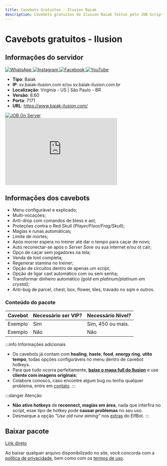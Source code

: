 ```yaml
---
title: Cavebots Gratuitos - Ilusion Baiak
description: Cavebots gratuitos do Ilusion Baiak feitos pelo JOB Scripts.
---
```

# Cavebots gratuitos - Ilusion
## Informações do servidor


<div className={styles.socialLinksContainer}>
  <a href="https://www.whatsapp.com/channel/0029Vb6AkRv9mrGW1EVK2C2Q" target="_blank" rel="noopener noreferrer" className={styles.socialLink} title="WhatsApp">
    <img src="/img/whatsapp.png" alt="WhatsApp" className={styles.socialIconImage} />
  </a>
  <a href="https://www.instagram.com/ilusionbaiak/" target="_blank" rel="noopener noreferrer" className={styles.socialLink} title="Instagram">
    <img src="/img/instagram.png" alt="Instagram" className={styles.socialIconImage} />
  </a>
  <a href="https://www.facebook.com/baiakilusion/" target="_blank" rel="noopener noreferrer" className={styles.socialLink} title="Facebook">
    <img src="/img/facebook.png" alt="Facebook" className={styles.socialIconImage} />
  </a>
  <a href="https://www.youtube.com/@baiakilusion" target="_blank" rel="noopener noreferrer" className={styles.socialLink} title="YouTube">
    <img src="/img/youtube.png" alt="YouTube" className={styles.socialIconImage} />
  </a>
</div>

- **Tipo**: Baiak
- **IP**: sv.baiak-ilusion.com e/ou sv.baiak-ilusion.com.br
- **Localização**: Virginia - US | São Paulo - BR
- **Versão**: 8.60
- **Porta**: 7171
- **URL**: https://www.baiak-ilusion.com/
<div>
  <a href="https://baiak-ilusion.com.br/?subtopic=guilds&action=view&GuildName=JOBSCRIPTS" target="_blank" rel="noopener noreferrer" className={styles.socialLink} title="JOB On Server">
    <img src="/img/jobonserver.gif" alt="JOB On Server"/>
  </a>
</div>

<iframe width="360" height="215" src="https://www.youtube.com/embed/zHkQFbbc2YA?si=rmbnJScVC1Lhx82j" title="YouTube video player" frameborder="0" allow="accelerometer; autoplay; clipboard-write; encrypted-media; gyroscope; picture-in-picture; web-share" referrerpolicy="strict-origin-when-cross-origin" allowfullscreen></iframe>

## Informações dos cavebots
- Menu configurável e explicado;
- Multi-vocações;
- ​Anti-drop com comandos de bless e aol;
- Proteções contra o Red Skull *(Player/Floor/Frag/Skull)*;
- Magias e runas automáticas;
- Limite de mortes;
- Após morrer espera no treiner até dar o tempo para caçar de novo;
- Auto reconectar-se após o *Server Save* ou sua internet e/ou ot cair;
- Opço de caçar sem jogadores na tela;
- Venda de loot completa;
- Regenerar stamina no treiner;
- Opção de circuitos dentro de apenas um script;
- Opção de ligar cast automático com ou sem senha;
- Transformar dinheiro automático *(gold em platinum/platinum em crystal)*;
- Anti-bug de parcel, chest, box, flower, tiles, travado no sqm e outros.

### Conteúdo do pacote
| Cavebot                                           | Necessário ser VIP?      | Necessário Nível?|
| ------------------------------------------------- | ------------------------ | ------------------ |
| Exemplo                                 | Sim                   | Sim, 450 ou mais.                |
| Exemplo                                 | Não                   | Não                |

:::info Informações adicionais
- Os cavebots já contam com **healing**, **haste**, **food**, **energy ring**, **utito tempo**, todas opções configuráveis no menu dentro de cavebot hotkeys.
- Para que tudo ocorra perfeitamente, [**baixe o mapa full do Ilusion**](https://baiak-ilusion.com.br/?subtopic=downloads) e use **cliente com imagens originais**;
- Colabore conosco, caso encontre algum bug ou tenha qualquer problema, entre em [contato](/contatos).
:::

:::danger Atenção
- **Não ative hotkeys** de **reconnect, magias em área**, nada que interfira no script, esse tipo de hotkey pode **causar problemas** no seu uso.
- Desmarque a opção *"Use old rune aiming"* nos [extras](/docs/elfbot/extras) do ElfBot.
:::

## Baixar pacote
<a href="/downloads/jobscripts-ilusion-cavebot-free.zip" download="jobscripts-ilusion-cavebot-free.zip" className="button button--primary button--lg  button--block">
  Link direto
</a>

Ao baixar qualquer arquivo disponibilizado no site, você concorda com a [política de privacidade](/legal/privacidade), bem como com os [termos de uso](/legal/termos).